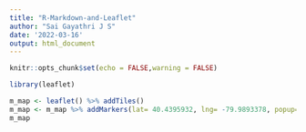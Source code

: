 ---
title: "R-Markdown-and-Leaflet"
author: "Sai Gayathri J S"
date: '2022-03-16'
output: html_document
---

```{r setup, include=FALSE}
knitr::opts_chunk$set(echo = FALSE,warning = FALSE)
```


```{r}
library(leaflet)
```

```{r}
m_map <- leaflet() %>% addTiles()   
m_map <- m_map %>% addMarkers(lat= 40.4395932, lng= -79.9893378, popup="Piitsburgh Penguins play here")
m_map  
```
